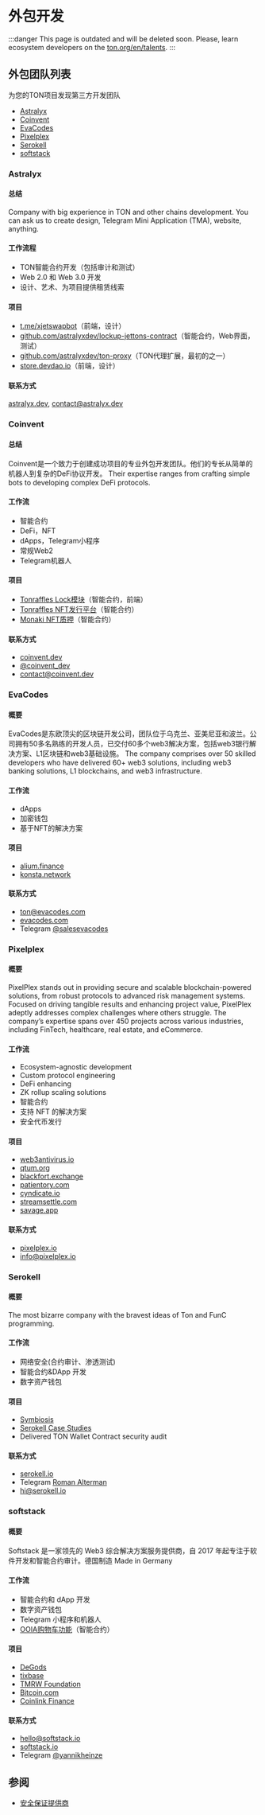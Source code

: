 

# 外包开发

:::danger
This page is outdated and will be deleted soon. Please, learn ecosystem developers on the [ton.org/en/talents](https://ton.org/en/talents).
:::

## 外包团队列表

为您的TON项目发现第三方开发团队

- [Astralyx](#astralyx)
- [Coinvent](#coinvent)
- [EvaCodes](#evacodes)
- [Pixelplex](#pixelplex)
- [Serokell](#serokell)
- [softstack](#softstack)

### Astralyx

#### 总结

Company with big experience in TON and other chains development. You can ask us to create design, Telegram Mini Application (TMA), website, anything.

#### 工作流程

- TON智能合约开发（包括审计和测试）
- Web 2.0 和 Web 3.0 开发
- 设计、艺术、为项目提供租赁线索

#### 项目

- [t.me/xjetswapbot](http://t.me/xjetswapbot)（前端，设计）
- [github.com/astralyxdev/lockup-jettons-contract](http://github.com/astralyxdev/lockup-jettons-contract)（智能合约，Web界面，测试）
- [github.com/astralyxdev/ton-proxy](http://github.com/astralyxdev/ton-proxy)（TON代理扩展，最初的之一）
- [store.devdao.io](http://store.devdao.io)（前端，设计）

#### 联系方式

[astralyx.dev](http://astralyx.dev), contact@astralyx.dev

### Coinvent

#### 总结

Coinvent是一个致力于创建成功项目的专业外包开发团队。他们的专长从简单的机器人到复杂的DeFi协议开发。 Their expertise ranges from crafting simple bots to developing complex DeFi protocols.

#### 工作流

- 智能合约
- DeFi，NFT
- dApps，Telegram小程序
- 常规Web2
- Telegram机器人

#### 项目

- [Tonraffles Lock模块](https://tonraffles.app/lock)（智能合约，前端）
- [Tonraffles NFT发行平台](https://tonraffles.app/nft/launchpad)（智能合约）
- [Monaki NFT质押](https://www.monaki.life/)（智能合约）

#### 联系方式

- [coinvent.dev](https://coinvent.dev)
- [@coinvent_dev](https://t.me/coinvent_dev)
- contact@coinvent.dev

### EvaCodes

#### 概要

EvaCodes是东欧顶尖的区块链开发公司，团队位于乌克兰、亚美尼亚和波兰。公司拥有50多名熟练的开发人员，已交付60多个web3解决方案，包括web3银行解决方案、L1区块链和web3基础设施。 The company comprises over 50 skilled developers who have delivered 60+ web3 solutions, including web3 banking solutions, L1 blockchains, and web3 infrastructure.

#### 工作流

- dApps
- 加密钱包
- 基于NFT的解决方案

#### 项目

- [alium.finance](https://alium.finance/)
- [konsta.network](https://konsta.network/)

#### 联系方式

- ton@evacodes.com
- [evacodes.com](https://evacodes.com/)
- Telegram [@salesevacodes](https://t.me/salesevacodes)

### Pixelplex

#### 概要

PixelPlex stands out in providing secure and scalable blockchain-powered solutions, from robust protocols to advanced risk management systems. Focused on driving tangible results and enhancing project value, PixelPlex adeptly addresses complex challenges where others struggle. The company’s expertise spans over 450 projects across various industries, including FinTech, healthcare, real estate, and eCommerce.

#### 工作流

- Ecosystem-agnostic development
- Custom protocol engineering
- DeFi enhancing
- ZK rollup scaling solutions
- 智能合约
- 支持 NFT 的解决方案
- 安全代币发行

#### 项目

- [web3antivirus.io](https://web3antivirus.io)
- [qtum.org](https://qtum.org)
- [blackfort.exchange](https://blackfort.exchange/)
- [patientory.com](https://patientory.com/)
- [cyndicate.io](https://cyndicate.io)
- [streamsettle.com](https://streamsettle.com/)
- [savage.app](https://savage.app/marketplace)

#### 联系方式

- [pixelplex.io](https://pixelplex.io)
- [info@pixelplex.io](mailto:info@pixelplex.io)

### Serokell

#### 概要

The most bizarre company with the bravest ideas of Ton and FunC programming.

#### 工作流

- 网络安全(合约审计、渗透测试)
- 智能合约&DApp 开发
- 数字资产钱包

#### 项目

- [Symbiosis](https://symbiosis.finance/)
- [Serokell Case Studies](https://serokell.io/project-ton-blockchain)
- Delivered TON Wallet Contract security audit

#### 联系方式

- [serokell.io](https://serokell.io/)
- Telegram [Roman Alterman](https://t.me/alterroman)
- hi@serokell.io

### softstack

#### 概要

Softstack 是一家领先的 Web3 综合解决方案服务提供商，自 2017 年起专注于软件开发和智能合约审计。德国制造 Made in Germany

#### 工作流

- 智能合约和 dApp 开发
- 数字资产钱包
- Telegram 小程序和机器人
- [OOIA购物车功能](https://testnet.ooia.art/)（智能合约）

#### 项目

- [DeGods](https://degods.com)
- [tixbase](https://tixbase.com)
- [TMRW Foundation](https://tmrw.com)
- [Bitcoin.com](https://bitcoin.com)
- [Coinlink Finance](https://coinlink.finance)

#### 联系方式

- hello@softstack.io
- [softstack.io](https://softstack.io/)
- Telegram [@yannikheinze](https://t.me/yannikheinze)

## 参阅

- [安全保证提供商](/v3/concepts/qa-outsource/auditors)

<Feedback />
